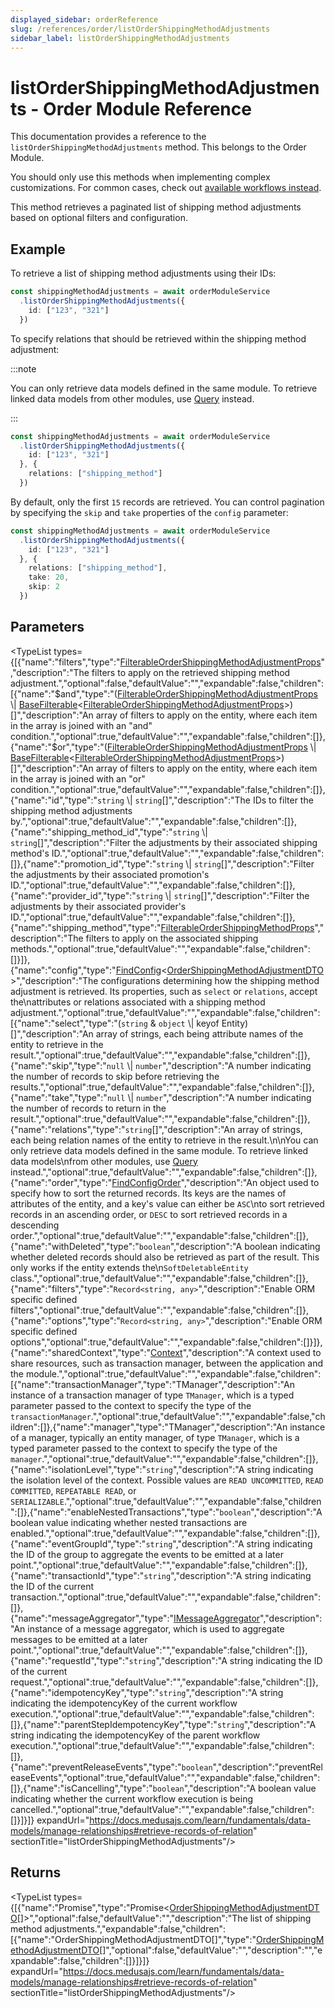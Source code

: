 ```yaml
---
displayed_sidebar: orderReference
slug: /references/order/listOrderShippingMethodAdjustments
sidebar_label: listOrderShippingMethodAdjustments
---
```



# listOrderShippingMethodAdjustments - Order Module Reference

This documentation provides a reference to the `listOrderShippingMethodAdjustments` method. This belongs to the Order Module.

<Note>

You should only use this methods when implementing complex customizations. For common cases, check out [available workflows instead](/medusa-workflows-reference).

</Note>

This method retrieves a paginated list of shipping method adjustments based on optional filters and configuration.

## Example

To retrieve a list of shipping method adjustments using their IDs:

```ts
const shippingMethodAdjustments = await orderModuleService
  .listOrderShippingMethodAdjustments({
    id: ["123", "321"]
  })
```

To specify relations that should be retrieved within the shipping method adjustment:

:::note

You can only retrieve data models defined in the same module. To retrieve linked data models
from other modules, use [Query](https://docs.medusajs.com/learn/fundamentals/module-links/query) instead.

:::

```ts
const shippingMethodAdjustments = await orderModuleService
  .listOrderShippingMethodAdjustments({
    id: ["123", "321"]
  }, {
    relations: ["shipping_method"]
  })
```

By default, only the first `15` records are retrieved. You can control pagination by specifying the `skip` and `take` properties of the `config` parameter:

```ts
const shippingMethodAdjustments = await orderModuleService
  .listOrderShippingMethodAdjustments({
    id: ["123", "321"]
  }, {
    relations: ["shipping_method"],
    take: 20,
    skip: 2
  })
```

## Parameters

<TypeList types={[{"name":"filters","type":"[FilterableOrderShippingMethodAdjustmentProps](../../../interfaces/order.FilterableOrderShippingMethodAdjustmentProps/page.mdx)","description":"The filters to apply on the retrieved shipping method adjustment.","optional":false,"defaultValue":"","expandable":false,"children":[{"name":"$and","type":"([FilterableOrderShippingMethodAdjustmentProps](../../../interfaces/order.FilterableOrderShippingMethodAdjustmentProps/page.mdx) \\| [BaseFilterable](../../../interfaces/order.BaseFilterable/page.mdx)&#60;[FilterableOrderShippingMethodAdjustmentProps](../../../interfaces/order.FilterableOrderShippingMethodAdjustmentProps/page.mdx)&#62;)[]","description":"An array of filters to apply on the entity, where each item in the array is joined with an \"and\" condition.","optional":true,"defaultValue":"","expandable":false,"children":[]},{"name":"$or","type":"([FilterableOrderShippingMethodAdjustmentProps](../../../interfaces/order.FilterableOrderShippingMethodAdjustmentProps/page.mdx) \\| [BaseFilterable](../../../interfaces/order.BaseFilterable/page.mdx)&#60;[FilterableOrderShippingMethodAdjustmentProps](../../../interfaces/order.FilterableOrderShippingMethodAdjustmentProps/page.mdx)&#62;)[]","description":"An array of filters to apply on the entity, where each item in the array is joined with an \"or\" condition.","optional":true,"defaultValue":"","expandable":false,"children":[]},{"name":"id","type":"`string` \\| `string`[]","description":"The IDs to filter the shipping method adjustments by.","optional":true,"defaultValue":"","expandable":false,"children":[]},{"name":"shipping_method_id","type":"`string` \\| `string`[]","description":"Filter the adjustments by their associated shipping method's ID.","optional":true,"defaultValue":"","expandable":false,"children":[]},{"name":"promotion_id","type":"`string` \\| `string`[]","description":"Filter the adjustments by their associated promotion's ID.","optional":true,"defaultValue":"","expandable":false,"children":[]},{"name":"provider_id","type":"`string` \\| `string`[]","description":"Filter the adjustments by their associated provider's ID.","optional":true,"defaultValue":"","expandable":false,"children":[]},{"name":"shipping_method","type":"[FilterableOrderShippingMethodProps](../../../interfaces/order.FilterableOrderShippingMethodProps/page.mdx)","description":"The filters to apply on the associated shipping methods.","optional":true,"defaultValue":"","expandable":false,"children":[]}]},{"name":"config","type":"[FindConfig](../../../interfaces/order.FindConfig/page.mdx)&#60;[OrderShippingMethodAdjustmentDTO](../../../interfaces/order.OrderShippingMethodAdjustmentDTO/page.mdx)&#62;","description":"The configurations determining how the shipping method adjustment is retrieved. Its properties, such as `select` or `relations`, accept the\nattributes or relations associated with a shipping method adjustment.","optional":true,"defaultValue":"","expandable":false,"children":[{"name":"select","type":"(`string` & `object` \\| keyof Entity)[]","description":"An array of strings, each being attribute names of the entity to retrieve in the result.","optional":true,"defaultValue":"","expandable":false,"children":[]},{"name":"skip","type":"`null` \\| `number`","description":"A number indicating the number of records to skip before retrieving the results.","optional":true,"defaultValue":"","expandable":false,"children":[]},{"name":"take","type":"`null` \\| `number`","description":"A number indicating the number of records to return in the result.","optional":true,"defaultValue":"","expandable":false,"children":[]},{"name":"relations","type":"`string`[]","description":"An array of strings, each being relation names of the entity to retrieve in the result.\n\nYou can only retrieve data models defined in the same module. To retrieve linked data models\nfrom other modules, use [Query](https://docs.medusajs.com/learn/fundamentals/module-links/query) instead.","optional":true,"defaultValue":"","expandable":false,"children":[]},{"name":"order","type":"[FindConfigOrder](../../../types/order.FindConfigOrder/page.mdx)","description":"An object used to specify how to sort the returned records. Its keys are the names of attributes of the entity, and a key's value can either be `ASC`\nto sort retrieved records in an ascending order, or `DESC` to sort retrieved records in a descending order.","optional":true,"defaultValue":"","expandable":false,"children":[]},{"name":"withDeleted","type":"`boolean`","description":"A boolean indicating whether deleted records should also be retrieved as part of the result. This only works if the entity extends the\n`SoftDeletableEntity` class.","optional":true,"defaultValue":"","expandable":false,"children":[]},{"name":"filters","type":"`Record<string, any>`","description":"Enable ORM specific defined filters","optional":true,"defaultValue":"","expandable":false,"children":[]},{"name":"options","type":"`Record<string, any>`","description":"Enable ORM specific defined options","optional":true,"defaultValue":"","expandable":false,"children":[]}]},{"name":"sharedContext","type":"[Context](../../../interfaces/order.Context/page.mdx)","description":"A context used to share resources, such as transaction manager, between the application and the module.","optional":true,"defaultValue":"","expandable":false,"children":[{"name":"transactionManager","type":"TManager","description":"An instance of a transaction manager of type `TManager`, which is a typed parameter passed to the context to specify the type of the `transactionManager`.","optional":true,"defaultValue":"","expandable":false,"children":[]},{"name":"manager","type":"TManager","description":"An instance of a manager, typically an entity manager, of type `TManager`, which is a typed parameter passed to the context to specify the type of the `manager`.","optional":true,"defaultValue":"","expandable":false,"children":[]},{"name":"isolationLevel","type":"`string`","description":"A string indicating the isolation level of the context. Possible values are `READ UNCOMMITTED`, `READ COMMITTED`, `REPEATABLE READ`, or `SERIALIZABLE`.","optional":true,"defaultValue":"","expandable":false,"children":[]},{"name":"enableNestedTransactions","type":"`boolean`","description":"A boolean value indicating whether nested transactions are enabled.","optional":true,"defaultValue":"","expandable":false,"children":[]},{"name":"eventGroupId","type":"`string`","description":"A string indicating the ID of the group to aggregate the events to be emitted at a later point.","optional":true,"defaultValue":"","expandable":false,"children":[]},{"name":"transactionId","type":"`string`","description":"A string indicating the ID of the current transaction.","optional":true,"defaultValue":"","expandable":false,"children":[]},{"name":"messageAggregator","type":"[IMessageAggregator](../../../interfaces/order.IMessageAggregator/page.mdx)","description":"An instance of a message aggregator, which is used to aggregate messages to be emitted at a later point.","optional":true,"defaultValue":"","expandable":false,"children":[]},{"name":"requestId","type":"`string`","description":"A string indicating the ID of the current request.","optional":true,"defaultValue":"","expandable":false,"children":[]},{"name":"idempotencyKey","type":"`string`","description":"A string indicating the idempotencyKey of the current workflow execution.","optional":true,"defaultValue":"","expandable":false,"children":[]},{"name":"parentStepIdempotencyKey","type":"`string`","description":"A string indicating the idempotencyKey of the parent workflow execution.","optional":true,"defaultValue":"","expandable":false,"children":[]},{"name":"preventReleaseEvents","type":"`boolean`","description":"preventReleaseEvents","optional":true,"defaultValue":"","expandable":false,"children":[]},{"name":"isCancelling","type":"`boolean`","description":"A boolean value indicating whether the current workflow execution is being cancelled.","optional":true,"defaultValue":"","expandable":false,"children":[]}]}]} expandUrl="https://docs.medusajs.com/learn/fundamentals/data-models/manage-relationships#retrieve-records-of-relation" sectionTitle="listOrderShippingMethodAdjustments"/>

## Returns

<TypeList types={[{"name":"Promise","type":"Promise&#60;[OrderShippingMethodAdjustmentDTO](../../../interfaces/order.OrderShippingMethodAdjustmentDTO/page.mdx)[]&#62;","optional":false,"defaultValue":"","description":"The list of shipping method adjustments.","expandable":false,"children":[{"name":"OrderShippingMethodAdjustmentDTO[]","type":"[OrderShippingMethodAdjustmentDTO](../../../interfaces/order.OrderShippingMethodAdjustmentDTO/page.mdx)[]","optional":false,"defaultValue":"","description":"","expandable":false,"children":[]}]}]} expandUrl="https://docs.medusajs.com/learn/fundamentals/data-models/manage-relationships#retrieve-records-of-relation" sectionTitle="listOrderShippingMethodAdjustments"/>
